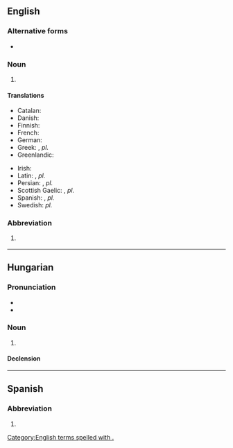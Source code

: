 {{also|Appendix:Variations of "p"}}
==English==

===Alternative forms===
* {{l|en|p}}

===Noun===
{{en-noun|pp.}}

# {{abbreviation of|lang=en|page}}

====Translations====
{{trans-top|page}}
* Catalan: {{t+|ca|pàg.|f}}
* Danish: {{t|da|s.}}
* Finnish: {{t+|fi|s.}}
* French: {{t+|fr|p.}}
* German: {{t+|de|Seite|f|alt=S.}}
* Greek: {{t|el|σ.}}, ''pl.'' {{t|el|σσ.}}
* Greenlandic: {{t|kl|qupp.}}
{{trans-mid}}
* Irish: {{t|ga|lch}}
* Latin: {{t+|la|p.}}, ''pl.'' {{t|la|pp.}}
* Persian: {{t+|fa|ص|tr=s|sc=fa-Arab}}, ''pl.'' {{t|fa|صص|tr=ss|sc=fa-Arab}}
* Scottish Gaelic: {{t|gd|td}}, ''pl.'' {{t|gd|tdd}}
* Spanish: {{t|es|p.}}, ''pl.'' {{t|es|pp.}}
* Swedish: ''pl.'' {{t+|sv|s.}}
{{trans-bottom}}

===Abbreviation===
{{en-abbr}}

# {{lb|en|rare}} {{abbreviation of|people’s|lang=en}}

[[Category:English terms spelled with .]]

----

==Hungarian==

===Pronunciation===
* {{hu-IPA|pont}}
* {{audio|Hu-pont.ogg|Audio|lang=hu}}

===Noun===
{{hu-noun|-ok}}

# {{abbreviation of|pont||point|lang=hu}}

====Declension====
{{hu-infl-nom|p.-o|o|v=t}}{{hu-pos-otok|p.-|j|jai}}

----

==Spanish==

===Abbreviation===
{{rfc-header|Abbreviation}}
{{es-noun|f|pp.}}

# {{abbreviation of|página|lang=es}}
